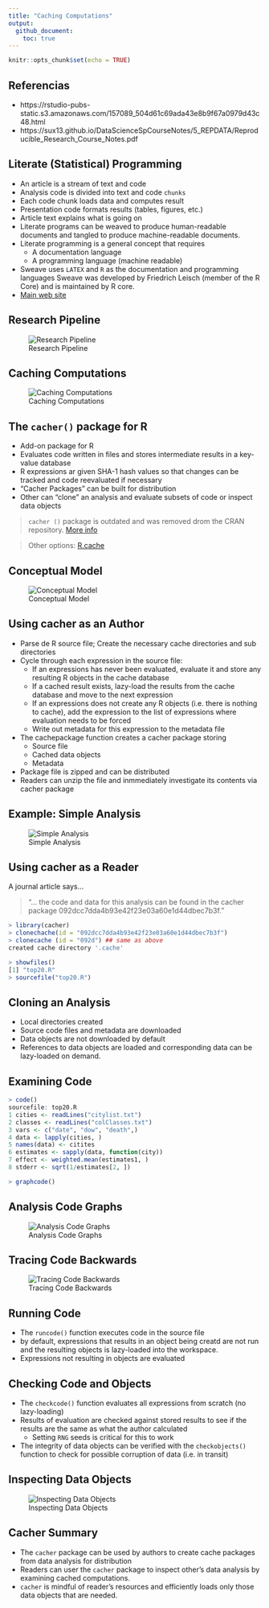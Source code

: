 ```yaml
---
title: "Caching Computations"
output: 
  github_document:
    toc: true
---
```


```r
knitr::opts_chunk$set(echo = TRUE)
```

## Referencias

  - https://rstudio-pubs-static.s3.amazonaws.com/157089_504d61c69ada43e8b9f67a0979d43c48.html
  - https://sux13.github.io/DataScienceSpCourseNotes/5_REPDATA/Reproducible_Research_Course_Notes.pdf
  
## Literate (Statistical) Programming

- An article is a stream of text and code
- Analysis code is divided into text and code `chunks`
- Each code chunk loads data and computes result
- Presentation code formats results (tables, figures, etc.)
- Article text explains what is going on
- Literate programs can be weaved to produce human-readable documents and tangled to produce machine-readable documents.
- Literate programming is a general concept that requires
  - A documentation language
  - A programming language (machine readable)
- Sweave uses `LATEX` and `R` as the documentation and programming languages
Sweave was developed by Friedrich Leisch (member of the R Core) and is maintained by R core.
- [Main web site](https://web.archive.org/web/20101129175301/http://www.stat.uni-muenchen.de/~leisch/Sweave/)

## Research Pipeline
![Research Pipeline](research-pipeline.png)

## Caching Computations

![Caching Computations](caching-computations.png)

## The `cacher()` package for R

- Add-on package for R
- Evaluates code written in files and stores intermediate results in a key-value database
- R expressions ar given SHA-1 hash values so that changes can be tracked and code reevaluated if necessary
- "Cacher Packages" can be built for distribution
- Other can "clone" an analysis and evaluate subsets of code or inspect data objects

> `cacher ()` package is outdated and was removed drom the CRAN repository. [More info](https://cran.r-project.org/web/packages/cacher/index.html)

> Other options: [R.cache](https://cran.r-project.org/web/packages/R.cache/index.html)

## Conceptual Model
![Conceptual Model](conceptual-model.png)

## Using cacher as an Author

- Parse de R source file; Create the necessary cache directories and sub directories
- Cycle through each expression in the source file:
  - If an expressions has never been evaluated, evaluate it and store any resulting R objects in the cache database
  - If a cached result exists, lazy-load the results from the cache database and move to the next expression
  - If an expressions does not create any R objects (i.e. there is nothing to cache), add the expression to the list of expressions where evaluation needs to be forced
  - Write out metadata for this expression to the metadata file
- The cachepackage function creates a cacher package storing
  - Source file
  - Cached data objects
  - Metadata
- Package file is zipped and can be distributed
- Readers can unzip the file and inmmediately investigate its contents via cacher package

## Example: Simple Analysis
![Simple Analysis](simple-analysis.png)

## Using cacher as a Reader
A journal article says...

> "... the code and data for this analysis can be found in the cacher package 092dcc7dda4b93e42f23e03a60e1d44dbec7b3f."

``` r
> library(cacher)
> clonechache(id = "092dcc7dda4b93e42f23e03a60e1d44dbec7b3f")
> clonecache (id = "092d") ## same as above
created cache directory '.cache'

> showfiles()
[1] "top20.R"
> sourcefile("top20.R")
```
## Cloning an Analysis

 - Local directories created
 - Source code files and metadata are downloaded
 - Data objects are not downloaded by default
 - References to data objects are loaded and corresponding data can be lazy-loaded on demand.

## Examining Code
```r
> code()
sourcefile: top20.R
1 cities <- readLines("citylist.txt")
2 classes <- readLines("colClasses.txt")
3 vars <- c("date", "dow", "death",)
4 data <- lapply(cities, )
5 names(data) <- citites
6 estimates <- sapply(data, function(city))
7 effect <- weighted.mean(estimates1, )
8 stderr <- sqrt(1/estimates[2, ])

> graphcode()
```

## Analysis Code Graphs
![Analysis Code Graphs](analysis-code-graph.png)

## Tracing Code Backwards
![Tracing Code Backwards](tracing-code.png)

## Running Code

- The `runcode()` function executes code in the source file
- by  default, expressions that results in an object being creatd are not run and the resulting objects is lazy-loaded into the workspace.
- Expressions not resulting in objects are evaluated

## Checking Code and Objects

- The `checkcode()` function evaluates all expressions from scratch (no lazy-loading)
- Results of evaluation are checked against stored results to see if the results are the same as what the author calculated
  - Setting `RNG` seeds is critical for this to work
- The integrity of data objects can be verified with the `checkobjects()` function to check for possible corruption of data (i.e. in transit)

## Inspecting Data Objects
![Inspecting Data Objects](inspecting-data-objects.png)

## Cacher Summary

- The `cacher` package can be used by authors to create cache packages from data analysis for distribution
- Readers can user the `cacher` package to inspect other's data analysis by examining cached computations.
- `cacher` is mindful of reader's resources and efficiently loads only those data objects that are needed.